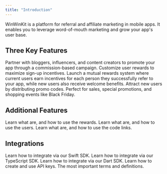 ```yaml
---
title: "Introduction"
---
```


WinWinKit is a platform for referral and affiliate marketing in mobile apps.
It enables you to leverage word-of-mouth marketing and grow your app's user base.

## Three Key Features

<CardGroup cols={1}>
  <Card title="Affiliates" icon="crown" href="/affiliates/affiliates">
    Partner with bloggers, influencers, and content creators to promote your app
    through a commission-based campaign. Customize user rewards to maximize
    sign-up incentives.
  </Card>
  <Card title="Referrals" icon="object-intersect" href="/referrals/referrals">
    Launch a mutual rewards system where current users earn incentives for each
    person they successfully refer to your app, while new users also receive
    welcome benefits.
  </Card>
  <Card title="Promos" icon="ticket-perforated" href="/promos/promos">
    Attract new users by distributing promo codes. Perfect for sales, special
    promotions, and shopping events like Black Friday.
  </Card>
</CardGroup>

## Additional Features

<CardGroup cols={1}>
  <Card title="Rewards" icon="gem" href="/rewards/introduction">
    Learn what are, and how to use the rewards.
  </Card>
  <Card title="Users" icon="users" href="/users/users">
    Learn what are, and how to use the users.
  </Card>
  <Card title="Code Link" icon="link-horizontal" href="/pages/code-link">
    Learn what are, and how to use the code links.
  </Card>
</CardGroup>

## Integrations

<CardGroup cols={3}>
  <Card title="Swift SDK" icon="swift" href="/integrations/swift-sdk">
    Learn how to integrate via our Swift SDK.
  </Card>
  <Card title="TypeScript SDK" icon="js" href="/integrations/typescript-sdk">
    Learn how to integrate via our TypeScript SDK.
  </Card>
  <Card title="Dart SDK" icon="dart-lang" href="/integrations/dart-sdk">
    Learn how to integrate via our Dart SDK.
  </Card>
</CardGroup>

<CardGroup cols={2}>
  <Card title="API Keys" icon="key" href="/integrations/api-keys">
    Learn how to create and use API keys.
  </Card>
  <Card
    title="REST API"
    icon="brackets-curly"
    href="/api-reference/introduction"
  >
    The most important terms and definitions.
  </Card>
</CardGroup>
